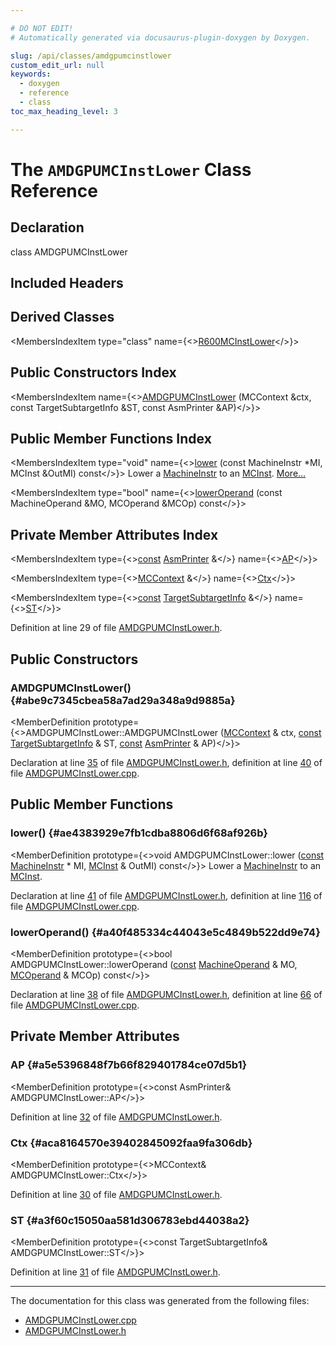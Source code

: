 ```yaml
---

# DO NOT EDIT!
# Automatically generated via docusaurus-plugin-doxygen by Doxygen.

slug: /api/classes/amdgpumcinstlower
custom_edit_url: null
keywords:
  - doxygen
  - reference
  - class
toc_max_heading_level: 3

---
```





# The `AMDGPUMCInstLower` Class Reference

<DoxygenPage pluginConfig={pluginConfig}>



## Declaration

<CodeBlock>class AMDGPUMCInstLower</CodeBlock>

## Included Headers

<IncludesList>
<IncludesListItem
  filePath="Target/AMDGPU/AMDGPUMCInstLower.h"
  permalink="/docs/api/files/lib/lib/target/lib/target/amdgpu/amdgpumcinstlower-h"
  isLocal="true" />
</IncludesList>

## Derived Classes

<MembersIndex>

<MembersIndexItem
  type="class"
  name={<><a href="/docs/api/classes/anonymous-namespace-r600mcinstlower-cpp-/r600mcinstlower">R600MCInstLower</a></>}>
</MembersIndexItem>

</MembersIndex>

## Public Constructors Index

<MembersIndex>

<MembersIndexItem
  name={<><a href="#abe9c7345cbea58a7ad29a348a9d9885a">AMDGPUMCInstLower</a> (MCContext &amp;ctx, const TargetSubtargetInfo &amp;ST, const AsmPrinter &amp;AP)</>}>
</MembersIndexItem>

</MembersIndex>

## Public Member Functions Index

<MembersIndex>

<MembersIndexItem
  type="void"
  name={<><a href="#ae4383929e7fb1cdba8806d6f68af926b">lower</a> (const MachineInstr &#42;MI, MCInst &amp;OutMI) const</>}>
Lower a <a href="/docs/api/classes/llvm/machineinstr">MachineInstr</a> to an <a href="/docs/api/classes/llvm/mcinst">MCInst</a>. <a href="#ae4383929e7fb1cdba8806d6f68af926b">More...</a>
</MembersIndexItem>

<MembersIndexItem
  type="bool"
  name={<><a href="#a40f485334c44043e5c4849b522dd9e74">lowerOperand</a> (const MachineOperand &amp;MO, MCOperand &amp;MCOp) const</>}>
</MembersIndexItem>

</MembersIndex>

## Private Member Attributes Index

<MembersIndex>

<MembersIndexItem
  type={<><a href="/docs/api/files/lib/lib/target/lib/target/aarch64/aarch64promoteconstant-cpp/#a90f8350fecae261c25be85d38b451bff">const</a> <a href="/docs/api/classes/llvm/asmprinter">AsmPrinter</a> &amp;</>}
  name={<><a href="#a5e5396848f7b66f829401784ce07d5b1">AP</a></>}>
</MembersIndexItem>

<MembersIndexItem
  type={<><a href="/docs/api/classes/llvm/mccontext">MCContext</a> &amp;</>}
  name={<><a href="#aca8164570e39402845092faa9fa306db">Ctx</a></>}>
</MembersIndexItem>

<MembersIndexItem
  type={<><a href="/docs/api/files/lib/lib/target/lib/target/aarch64/aarch64promoteconstant-cpp/#a90f8350fecae261c25be85d38b451bff">const</a> <a href="/docs/api/classes/llvm/targetsubtargetinfo">TargetSubtargetInfo</a> &amp;</>}
  name={<><a href="#a3f60c15050aa581d306783ebd44038a2">ST</a></>}>
</MembersIndexItem>

</MembersIndex>


Definition at line 29 of file <a href="/docs/api/files/lib/lib/target/lib/target/amdgpu/amdgpumcinstlower-h">AMDGPUMCInstLower.h</a>.

<SectionDefinition>

## Public Constructors

### AMDGPUMCInstLower() {#abe9c7345cbea58a7ad29a348a9d9885a}

<MemberDefinition
  prototype={<>AMDGPUMCInstLower::AMDGPUMCInstLower (<a href="/docs/api/classes/llvm/mccontext">MCContext</a> &amp; ctx, <a href="/docs/api/files/lib/lib/target/lib/target/aarch64/aarch64promoteconstant-cpp/#a90f8350fecae261c25be85d38b451bff">const</a> <a href="/docs/api/classes/llvm/targetsubtargetinfo">TargetSubtargetInfo</a> &amp; ST, <a href="/docs/api/files/lib/lib/target/lib/target/aarch64/aarch64promoteconstant-cpp/#a90f8350fecae261c25be85d38b451bff">const</a> <a href="/docs/api/classes/llvm/asmprinter">AsmPrinter</a> &amp; AP)</>}>

Declaration at line <a href="/docs/api/files/lib/lib/target/lib/target/amdgpu/amdgpumcinstlower-h/#l00035">35</a> of file <a href="/docs/api/files/lib/lib/target/lib/target/amdgpu/amdgpumcinstlower-h">AMDGPUMCInstLower.h</a>, definition at line <a href="/docs/api/files/lib/lib/target/lib/target/amdgpu/amdgpumcinstlower-cpp/#l00040">40</a> of file <a href="/docs/api/files/lib/lib/target/lib/target/amdgpu/amdgpumcinstlower-cpp">AMDGPUMCInstLower.cpp</a>.
</MemberDefinition>

</SectionDefinition>

<SectionDefinition>

## Public Member Functions

### lower() {#ae4383929e7fb1cdba8806d6f68af926b}

<MemberDefinition
  prototype={<>void AMDGPUMCInstLower::lower (<a href="/docs/api/files/lib/lib/target/lib/target/aarch64/aarch64promoteconstant-cpp/#a90f8350fecae261c25be85d38b451bff">const</a> <a href="/docs/api/classes/llvm/machineinstr">MachineInstr</a> &#42; MI, <a href="/docs/api/classes/llvm/mcinst">MCInst</a> &amp; OutMI) const</>}>
Lower a <a href="/docs/api/classes/llvm/machineinstr">MachineInstr</a> to an <a href="/docs/api/classes/llvm/mcinst">MCInst</a>.

Declaration at line <a href="/docs/api/files/lib/lib/target/lib/target/amdgpu/amdgpumcinstlower-h/#l00041">41</a> of file <a href="/docs/api/files/lib/lib/target/lib/target/amdgpu/amdgpumcinstlower-h">AMDGPUMCInstLower.h</a>, definition at line <a href="/docs/api/files/lib/lib/target/lib/target/amdgpu/amdgpumcinstlower-cpp/#l00116">116</a> of file <a href="/docs/api/files/lib/lib/target/lib/target/amdgpu/amdgpumcinstlower-cpp">AMDGPUMCInstLower.cpp</a>.
</MemberDefinition>

### lowerOperand() {#a40f485334c44043e5c4849b522dd9e74}

<MemberDefinition
  prototype={<>bool AMDGPUMCInstLower::lowerOperand (<a href="/docs/api/files/lib/lib/target/lib/target/aarch64/aarch64promoteconstant-cpp/#a90f8350fecae261c25be85d38b451bff">const</a> <a href="/docs/api/classes/llvm/machineoperand">MachineOperand</a> &amp; MO, <a href="/docs/api/classes/llvm/mcoperand">MCOperand</a> &amp; MCOp) const</>}>

Declaration at line <a href="/docs/api/files/lib/lib/target/lib/target/amdgpu/amdgpumcinstlower-h/#l00038">38</a> of file <a href="/docs/api/files/lib/lib/target/lib/target/amdgpu/amdgpumcinstlower-h">AMDGPUMCInstLower.h</a>, definition at line <a href="/docs/api/files/lib/lib/target/lib/target/amdgpu/amdgpumcinstlower-cpp/#l00066">66</a> of file <a href="/docs/api/files/lib/lib/target/lib/target/amdgpu/amdgpumcinstlower-cpp">AMDGPUMCInstLower.cpp</a>.
</MemberDefinition>

</SectionDefinition>

<SectionDefinition>

## Private Member Attributes

### AP {#a5e5396848f7b66f829401784ce07d5b1}

<MemberDefinition
  prototype={<>const AsmPrinter&amp; AMDGPUMCInstLower::AP</>}>

Definition at line <a href="/docs/api/files/lib/lib/target/lib/target/amdgpu/amdgpumcinstlower-h/#l00032">32</a> of file <a href="/docs/api/files/lib/lib/target/lib/target/amdgpu/amdgpumcinstlower-h">AMDGPUMCInstLower.h</a>.
</MemberDefinition>

### Ctx {#aca8164570e39402845092faa9fa306db}

<MemberDefinition
  prototype={<>MCContext&amp; AMDGPUMCInstLower::Ctx</>}>

Definition at line <a href="/docs/api/files/lib/lib/target/lib/target/amdgpu/amdgpumcinstlower-h/#l00030">30</a> of file <a href="/docs/api/files/lib/lib/target/lib/target/amdgpu/amdgpumcinstlower-h">AMDGPUMCInstLower.h</a>.
</MemberDefinition>

### ST {#a3f60c15050aa581d306783ebd44038a2}

<MemberDefinition
  prototype={<>const TargetSubtargetInfo&amp; AMDGPUMCInstLower::ST</>}>

Definition at line <a href="/docs/api/files/lib/lib/target/lib/target/amdgpu/amdgpumcinstlower-h/#l00031">31</a> of file <a href="/docs/api/files/lib/lib/target/lib/target/amdgpu/amdgpumcinstlower-h">AMDGPUMCInstLower.h</a>.
</MemberDefinition>

</SectionDefinition>

<hr/>

The documentation for this class was generated from the following files:

<ul>
<li><a href="/docs/api/files/lib/lib/target/lib/target/amdgpu/amdgpumcinstlower-cpp">AMDGPUMCInstLower.cpp</a></li>
<li><a href="/docs/api/files/lib/lib/target/lib/target/amdgpu/amdgpumcinstlower-h">AMDGPUMCInstLower.h</a></li>
</ul>

</DoxygenPage>
